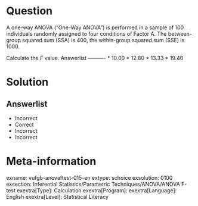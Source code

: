 Question
========
  
A one-way ANOVA ("One-Way ANOVA") is performed in a sample of 100 individuals randomly assigned to four conditions of Factor A. The between-group squared sum (SSA) is 400, the within-group squared sum (SSE) is 1000.

Calculate the *F* value. 
Answerlist
----------
* 10.00
* 12.80
* 13.33
* 19.40

Solution
========

Answerlist
----------
* Incorrect
* Correct
* Incorrect
* Incorrect

Meta-information
================
exname: vufgb-anovaftest-015-en
extype: schoice
exsolution: 0100
exsection: Inferential Statistics/Parametric Techniques/ANOVA/ANOVA F-test
exextra[Type]: Calculation
exextra[Program]: 
exextra[Language]: English
exextra[Level]: Statistical Literacy
